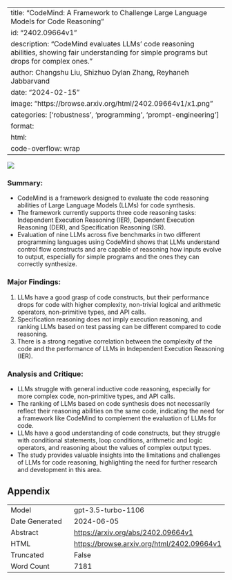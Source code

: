 
---
title: "CodeMind: A Framework to Challenge Large Language Models for Code Reasoning"
id: "2402.09664v1"
description: "CodeMind evaluates LLMs' code reasoning abilities, showing fair understanding for simple programs but drops for complex ones."
author: Changshu Liu, Shizhuo Dylan Zhang, Reyhaneh Jabbarvand
date: "2024-02-15"
image: "https://browse.arxiv.org/html/2402.09664v1/x1.png"
categories: ['robustness', 'programming', 'prompt-engineering']
format:
  html:
    code-overflow: wrap
---

![](https://browse.arxiv.org/html/2402.09664v1/x1.png)

### **Summary:**
- CodeMind is a framework designed to evaluate the code reasoning abilities of Large Language Models (LLMs) for code synthesis.
- The framework currently supports three code reasoning tasks: Independent Execution Reasoning (IER), Dependent Execution Reasoning (DER), and Specification Reasoning (SR).
- Evaluation of nine LLMs across five benchmarks in two different programming languages using CodeMind shows that LLMs understand control flow constructs and are capable of reasoning how inputs evolve to output, especially for simple programs and the ones they can correctly synthesize.

### **Major Findings:**
1. LLMs have a good grasp of code constructs, but their performance drops for code with higher complexity, non-trivial logical and arithmetic operators, non-primitive types, and API calls.
2. Specification reasoning does not imply execution reasoning, and ranking LLMs based on test passing can be different compared to code reasoning.
3. There is a strong negative correlation between the complexity of the code and the performance of LLMs in Independent Execution Reasoning (IER).

### **Analysis and Critique:**
- LLMs struggle with general inductive code reasoning, especially for more complex code, non-primitive types, and API calls.
- The ranking of LLMs based on code synthesis does not necessarily reflect their reasoning abilities on the same code, indicating the need for a framework like CodeMind to complement the evaluation of LLMs for code.
- LLMs have a good understanding of code constructs, but they struggle with conditional statements, loop conditions, arithmetic and logic operators, and reasoning about the values of complex output types.
- The study provides valuable insights into the limitations and challenges of LLMs for code reasoning, highlighting the need for further research and development in this area.

## Appendix

|          |          |
|----------|----------|
| Model     | gpt-3.5-turbo-1106       |
| Date Generated     | 2024-06-05       |
| Abstract | [https://arxiv.org/abs/2402.09664v1](https://arxiv.org/abs/2402.09664v1)        |
| HTML     | [https://browse.arxiv.org/html/2402.09664v1](https://browse.arxiv.org/html/2402.09664v1)       |
| Truncated       | False       |
| Word Count       | 7181       |